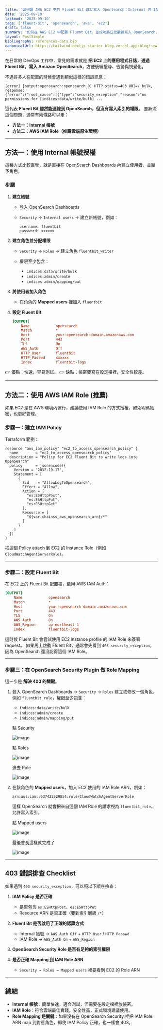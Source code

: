 ```yaml
---
title: '如何讓 AWS EC2 中的 Fluent Bit 成功寫入 OpenSearch：Internal 與 IAM Role 兩種方式'
date: '2025-09-10'
lastmod: '2025-09-10'
tags: ['fluent-bit', 'opensearch', 'aws', 'ec2']
draft: false
summary: '如何在 AWS EC2 中配置 Fluent Bit，並成功將日誌數據寫入 OpenSearch，包括 Internal 與 IAM Role 兩種方式。'
layout: PostSimple
bibliography: references-data.bib
canonicalUrl: https://tailwind-nextjs-starter-blog.vercel.app/blog/new-features-in-v1/
---
```


在日常的 DevOps 工作中，常見的需求就是 **把 EC2 上的應用程式日誌，透過 Fluent Bit，寫入 Amazon OpenSearch**，方便後續搜尋、告警與視覺化。

不過許多人在配置的時候會遇到類似這樣的錯誤訊息：

```
[error] [output:opensearch:opensearch.0] HTTP status=403 URI=/_bulk, response:
{"error":{"root_cause":[{"type":"security_exception","reason":"no permissions for [indices:data/write/bulk] ...
```

這代表 **Fluent Bit 雖然能連線到 OpenSearch，但沒有寫入索引的權限**。
要解決這個問題，通常有兩條路可以走：

- **方法一：Internal 帳號**
- **方法二：AWS IAM Role（推薦雲端原生環境）**

---

## 方法一：使用 Internal 帳號授權

這種方式比較直覺，就是直接在 OpenSearch Dashboards 內建立使用者，並賦予角色。

### 步驟

1. **建立帳號**

   - 登入 OpenSearch Dashboards
   - `Security` → `Internal users` → 建立新帳號，例如：

     ```
     username: fluentbit
     password: xxxxxx
     ```

2. **建立角色並分配權限**

   - `Security` → `Roles` → 建立角色 `fluentbit_writer`
   - 權限至少包含：

     - `indices:data/write/bulk`
     - `indices:admin/create`
     - `indices:admin/mapping/put`

3. **將使用者加入角色**

   - 在角色的 **Mapped users** 裡加入 `fluentbit`

4. **設定 Fluent Bit**

   ```ini
   [OUTPUT]
       Name            opensearch
       Match           *
       Host            your-opensearch-domain.amazonaws.com
       Port            443
       TLS             On
       AWS_Auth        Off
       HTTP_User       fluentbit
       HTTP_Passwd     xxxxxx
       Index           fluentbit-logs
   ```

👉 優點：快速，容易測試。
👉 缺點：帳密要寫在設定檔裡，安全性較差。

---

## 方法二：使用 AWS IAM Role (推薦)

如果 EC2 是在 AWS 環境內運行，建議使用 IAM Role 的方式授權，避免明碼帳密，也更好管理。

### 步驟一：建立 IAM Policy

Terraform 範例：

```hcl
resource "aws_iam_policy" "ec2_to_access_opensearch_policy" {
  name        = "ec2_to_access_opensearch_policy"
  description = "Policy for EC2 Fluent Bit to write logs into OpenSearch"
  policy      = jsonencode({
    Version = "2012-10-17",
    Statement = [
      {
        Sid    = "AllowLogToOpensearch",
        Effect = "Allow",
        Action = [
          "es:ESHttpPost",
          "es:ESHttpPut",
          "es:ESHttpGet"
        ],
        Resource = [
          "${var.chainss_aws_opensearch_arn}/*"
        ]
      }
    ]
  })
}
```

把這個 Policy attach 到 EC2 的 Instance Role（例如 `CloudWatchAgentServerRole`）。

---

### 步驟二：設定 Fluent Bit

在 EC2 上的 Fluent Bit 配置檔，啟用 AWS IAM Auth：

```ini
[OUTPUT]
    Name            opensearch
    Match           *
    Host            your-opensearch-domain.amazonaws.com
    Port            443
    TLS             On
    AWS_Auth        On
    AWS_Region      ap-northeast-1
    Index           fluentbit-logs
```

這時候 Fluent Bit 會嘗試使用 EC2 instance profile 的 IAM Role 來簽署 request。
如果馬上啟動 Fluent Bit，通常會先看到 `403 security_exception`，因為 OpenSearch 還沒認得這個 IAM Role。

---

### 步驟三：在 OpenSearch Security Plugin 做 Role Mapping

這一步是 **解決 403 的關鍵**。

1. 登入 OpenSearch Dashboards → `Security` → `Roles`
   建立或修改一個角色，例如 `fluentbit_role`，權限至少包含：

   - `indices:data/write/bulk`
   - `indices:admin/create`
   - `indices:admin/mapping/put`

   點 Security

   ![image](/static/images/2025-09-10_fluentbit_to_opensearch/1.png)

   點 Roles

   ![image](/static/images/2025-09-10_fluentbit_to_opensearch/2.png)

   進去 Role

   ![image](/static/images/2025-09-10_fluentbit_to_opensearch/3.png)

2. 在該角色的 **Mapped users**，加入 EC2 使用的 IAM Role ARN，例如：

   ```
   arn:aws:iam::637423529854:role/CloudWatchAgentServerRole
   ```

   這樣 OpenSearch 就會把來自這個 IAM Role 的請求視為 `fluentbit_role`，允許寫入索引。

   點 Mapped users

   ![image](/static/images/2025-09-10_fluentbit_to_opensearch/4.png)

   最後會長這樣就完成了

   ![image](/static/images/2025-09-10_fluentbit_to_opensearch/5.png)

---

## 403 錯誤排查 Checklist

如果遇到 `403 security_exception`，可以照以下順序檢查：

1. **IAM Policy 是否正確**

   - 是否包含 `es:ESHttpPost`、`es:ESHttpPut`
   - Resource ARN 是否正確（要到索引層級 `/*`）

2. **Fluent Bit 是否啟用了正確的認證方式**

   - Internal 帳號 → `AWS_Auth Off` + `HTTP_User` / `HTTP_Passwd`
   - IAM Role → `AWS_Auth On` + `AWS_Region`

3. **OpenSearch Security Role 是否有足夠的索引權限**

4. **是否正確 Mapping 到 IAM Role ARN**

   - `Security → Roles → Mapped users` 裡要看到 EC2 的 Role ARN

---

## 總結

- **Internal 帳號**：簡單快速，適合測試，但需要在設定檔裡放帳密。
- **IAM Role**：符合雲端最佳實踐，安全性高，正式環境建議使用。
- **Role Mapping 是關鍵**：如果沒有在 OpenSearch Security 裡把 IAM Role ARN map 到對應角色，即使 IAM Policy 正確，也一樣會 403。
